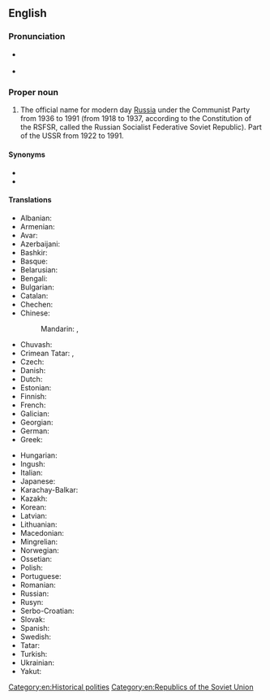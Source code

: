 ==English==
===Pronunciation===
* {{a|UK}} {{IPA|en|/ˈɹʌʃən ˈsɒvi.ət ˈfɛd(ə)ɹətɪv ˈsəʊʃəlɪst ɹɪˈpʌblɪk/}}
* {{a|US}} {{IPA|en|/ˈɹʌʃən ˈsoʊvjət ˈfɛdɚˌɹeɪtɪv ˈsəʊʃəlɪst ɹəˈpʌblɪk/}}
{{rfap|en}}

===Proper noun===
{{en-proper noun|head=[[Russian]] [[Soviet]] [[federative|Federative]] [[socialist|Socialist]] [[republic|Republic]]}}

# The official name for modern day [[Russia]] under the Communist Party from 1936 to 1991 (from 1918 to 1937, according to the Constitution of the RSFSR, called the Russian Socialist Federative Soviet Republic). Part of the USSR from 1922 to 1991.

====Synonyms====
* {{l|en|Russian SFSR}}
* {{l|en|RSFSR}}

====Translations====
{{trans-top|official name for modern day Russia before the collapse of the Soviet Union}}
* Albanian: {{t|sq|Republika Socialiste Federale Sovjetike e Rusisë|f}}
* Armenian: {{t|hy|Ռուսաստանի Խորհրդային Ֆեդերատիվ Սոցիալիստական Հանրապետություն|f}}
* Avar: {{t|av|Россиялъул Советияб Федеративияб Социализмаялъул Республика}}
* Azerbaijani: {{t|az|Rusiya Sovet Federativ Sosialist Respublikası}}
* Bashkir: {{t|ba|Рәсәй Совет Федератив Социалистик Республикаһы}}
* Basque: {{t|eu|Errusiako Sobietar Errepublika Sozialista Federatiboa}}
* Belarusian: {{t|be|Расі́йская Саве́цкая Федэраты́ўная Сацыялісты́чная Рэспу́бліка|f}}
* Bengali: {{t|bn|রাশিয়ান সোভিয়েত ফেডারেটিভ সোশালিস্ট রিপাবলিক}}
* Bulgarian: {{t|bg|Руска съветска федеративна социалистическа република|f}}
* Catalan: {{t|ca|República Socialista Federada Soviètica de Rússia|f}}
* Chechen: {{t|ce|Российн Советан Федеративан Социалистически Республика}}
* Chinese:
*: Mandarin: {{t|cmn|俄羅斯蘇維埃聯邦社會主義共和國|tr=Éluósī Sūwéi'āi Liánbāng Shèhuìzhǔyì Gònghéguó}}, {{t|cmn|俄罗斯苏维埃联邦社会主义共和国|tr=Éluósī Sūwéi'āi Liánbāng Shèhuìzhǔyì Gònghéguó}}
* Chuvash: {{t|cv|Раҫҫей Федерациллӗ Социализмлӑ Совет Республики}}
* Crimean Tatar: {{t|crh|Русие Шуралар Федератив Социалистик Джумхуриети|sc=Cyrl}}, {{t|crh|Rusiye Şuralar Federativ Sotsialistik Cumhuriyeti|sc=Latn}}
* Czech: {{t|cs|Ruská sovětská federativní socialistická republika|f}}
* Danish: {{t|da|Russiske Socialistiske Føderative Sovjetrepublik|c}}
* Dutch: {{t+|nl|Russische Socialistische Federatieve Sovjetrepubliek|c}}
* Estonian: {{t|et|Venemaa Nõukogude Föderatiivne Sotsialistlik Vabariik}}
* Finnish: {{t|fi|Venäjän Sosialistinen Federatiivinen Neuvostotasavalta}}
* French: {{t|fr|République socialiste fédérative soviétique de Russie|f}}
* Galician: {{t|gl|República Socialista Federativa Soviética Rusa|f}}
* Georgian: {{t|ka|რუსეთის საბჭოთა ფედერაციული სოციალისტური რესპუბლიკა}}
* German: {{t|de|Russische Sozialistische Föderative Sowjetrepublik|f}}
* Greek: {{t|el|Ρωσική Σοβιετική Ομοσπονδιακή Σοσιαλιστική Δημοκρατία|f}}
{{trans-mid}}
* Hungarian: {{t|hu|Oroszországi Szovjet Szövetségi Szocialista Köztársaság}}
* Ingush: {{t|inh|Россе Советий Федеративни Социалистически Республика}}
* Italian: {{t|it|Repubblica Socialista Federativa Sovietica Russa|f}}
* Japanese: {{t|ja|&lt;strong class="error"&gt;&lt;span class="scribunto-error" id="mw-scribunto-error-1"&gt;Lua error in Module:languages at line 486: The language code &amp;quot;jp&amp;quot; is not valid.&lt;/span&gt;&lt;/strong&gt|tr=Roshia Sobieto Renpо̄ Shakaishugi Kyо̄wakoku|alt=ロシア・ソビエト連邦社会主義共和国}}
* Karachay-Balkar: {{t|krc|Россия Совет Федератив Социалист Республика}}
* Kazakh: {{t|kk|Ресей Кеңестік Федерациялық Социалистік Республикасы}}
* Korean: {{t|ko|러시아 소비에트 연방 사회주의 공화국}}
* Latvian: {{t|lv|Krievijas Padomju Federatīvā Sociālistiskā Republika|f}}
* Lithuanian: {{t|lt|Rusijos Tarybų Federacinė Socialistinė Respublika|f}}
* Macedonian: {{t|mk|Руска Советска Федерати́вна Социјалистичка Република|f}}
* Mingrelian: {{t|xmf|რუსეთიშ სხუნუეფიშ ფედერაციული სოციალისტური რესპუბლიკა}}
* Norwegian: {{t|no|Russiske sovjetiske føderative sosialistrepublikk}}
* Ossetian: {{t|os|Уæрæсейы Советон Федеративон Социалистон Республикӕ}}
* Polish: {{t|pl|Rosyjska Federacyjna Socjalistyczna Republika Radziecka}}
* Portuguese: {{t+|pt|República Socialista Federativa Soviética da Rússia|f}}
* Romanian: {{t|ro|Republica Sovietică Federativă Socialistă Rusă|f}}
* Russian: {{t+|ru|Росси́йская Сове́тская Федерати́вная Социалисти́ческая Респу́блика|f}}
* Rusyn: {{t|rue|Російска Совѣтска Федератівна Социалистична Републік|f}}
* Serbo-Croatian: {{t|sh|Ruska Sovjetska Federativna Socijalistička Republika|f}}
* Slovak: {{t|sk|Ruská sovietska federatívna socialistická republika|f}}
* Spanish: {{t+|es|República Socialista Federativa Soviética de Rusia|f}}
* Swedish: {{t|sv|Ryska sovjetiska federativa socialistrepubliken|c}}
* Tatar: {{t|tt|Россия Совет Федератив Социалистик Җөмһүрияте}}
* Turkish: {{t|tr|Rusya Sovyet Federatif Sosyalist Cumhuriyeti}}
* Ukrainian: {{t|uk|Російська Радянська Федеративна Соціалістична Республіка|f}}
* Yakut: {{t|sah|Россия сэбиэскэй федеративнай сойуустаах республикалара}}
{{trans-bottom}}

[[Category:en:Historical polities]]
[[Category:en:Republics of the Soviet Union]]